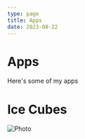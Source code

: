 ```yaml
---
type: page
title: Apps
date: 2023-08-22
---
```


# Apps

Here's some of my apps

# Ice Cubes


<Image
  src="/images/icecubes.png"
  alt="Photo"
  width={1200}
  height={587}
  priority
  className="next-image"
/>
